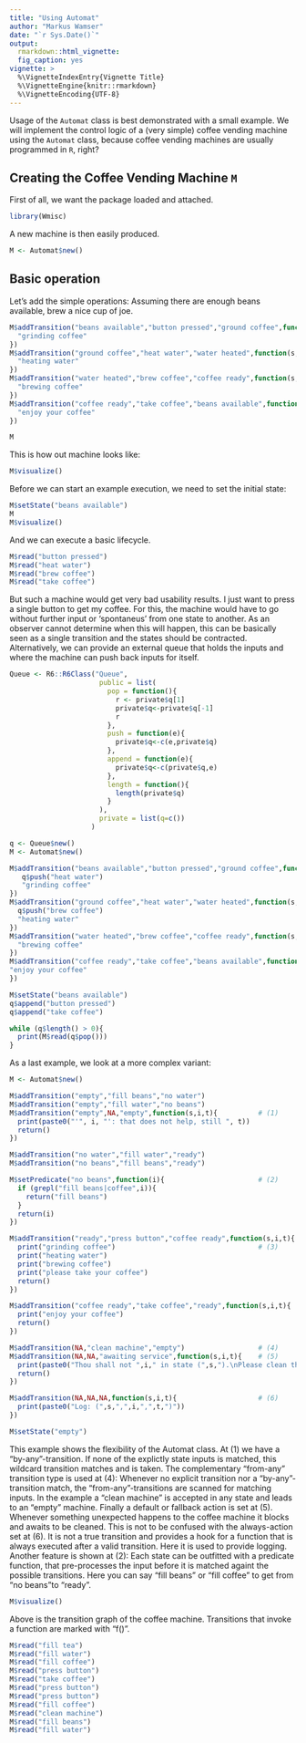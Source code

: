 ```yaml
---
title: "Using Automat"
author: "Markus Wamser"
date: "`r Sys.Date()`"
output: 
  rmarkdown::html_vignette:
  fig_caption: yes
vignette: >
  %\VignetteIndexEntry{Vignette Title}
  %\VignetteEngine{knitr::rmarkdown}
  %\VignetteEncoding{UTF-8}
---
```


Usage of the `Automat` class is best demonstrated with a small example. We will implement the control logic of a (very simple) coffee vending machine using the `Automat` class, because coffee vending machines are usually programmed in `R`, right? 

## Creating the Coffee Vending Machine `M`

First of all, we want the package loaded and attached.

```r
library(Wmisc)
```

A new machine is then easily produced.

```r
M <- Automat$new()
```

## Basic operation

Let's add the simple operations: Assuming there are enough beans available, brew a nice cup of joe.

```r
M$addTransition("beans available","button pressed","ground coffee",function(s,i,t){
  "grinding coffee"
})
M$addTransition("ground coffee","heat water","water heated",function(s,i,t){
  "heating water"
})
M$addTransition("water heated","brew coffee","coffee ready",function(s,i,t){
  "brewing coffee"
})
M$addTransition("coffee ready","take coffee","beans available",function(s,i,t){
  "enjoy your coffee"
})

M
```

This is how out machine looks like:
```r
M$visualize()
```

Before we can start an example execution, we need to set the initial state:
```r
M$setState("beans available")
M
M$visualize()
```

And we can execute a basic lifecycle.

```r
M$read("button pressed")
M$read("heat water")
M$read("brew coffee")
M$read("take coffee")
```

But such a machine would get very bad usability results. I just want to press a single button to get my coffee. For this, the machine would have to go without further input or 'spontaneus' from one state to another. As an observer cannot determine when this will happen, this can be basically seen as a single transition and the states should be contracted. Alternatively, we can provide an external queue that holds the inputs and where the machine can push back inputs for itself.

```r
Queue <- R6::R6Class("Queue",
                      public = list(
                        pop = function(){
                          r <- private$q[1]
                          private$q<-private$q[-1]
                          r
                        },
                        push = function(e){
                          private$q<-c(e,private$q)
                        },
                        append = function(e){
                          private$q<-c(private$q,e)
                        },
                        length = function(){
                          length(private$q)
                        }
                      ),
                      private = list(q=c())
                    )
```


```r
q <- Queue$new()
M <- Automat$new()

M$addTransition("beans available","button pressed","ground coffee",function(s,i,t){
   q$push("heat water")
   "grinding coffee"
})
M$addTransition("ground coffee","heat water","water heated",function(s,i,t){
  q$push("brew coffee")
  "heating water"
})
M$addTransition("water heated","brew coffee","coffee ready",function(s,i,t){
  "brewing coffee"
})
M$addTransition("coffee ready","take coffee","beans available",function(s,i,t){
"enjoy your coffee"
})

M$setState("beans available")
q$append("button pressed")
q$append("take coffee")

while (q$length() > 0){
  print(M$read(q$pop()))
}

```

As a last example, we look at a more complex variant:

```r
M <- Automat$new()

M$addTransition("empty","fill beans","no water")
M$addTransition("empty","fill water","no beans")
M$addTransition("empty",NA,"empty",function(s,i,t){          # (1)
  print(paste0("'", i, "': that does not help, still ", t))
  return()
})

M$addTransition("no water","fill water","ready")
M$addTransition("no beans","fill beans","ready")

M$setPredicate("no beans",function(i){                       # (2)
  if (grepl("fill beans|coffee",i)){
    return("fill beans")
  }
  return(i)
})

M$addTransition("ready","press button","coffee ready",function(s,i,t){
  print("grinding coffee")                                   # (3)
  print("heating water")
  print("brewing coffee")
  print("please take your coffee")
  return()
})

M$addTransition("coffee ready","take coffee","ready",function(s,i,t){
  print("enjoy your coffee")
  return()
})

M$addTransition(NA,"clean machine","empty")                  # (4)
M$addTransition(NA,NA,"awaiting service",function(s,i,t){    # (5)
  print(paste0("Thou shall not ",i," in state (",s,").\nPlease clean the machine."))
  return()
})         

M$addTransition(NA,NA,NA,function(s,i,t){                    # (6)
  print(paste0("Log: (",s,",",i,",",t,")"))
})         

M$setState("empty")
```

This example shows the flexibility of the Automat class. At (1) we have a "by-any"-transition. If none of the explictly state inputs is matched, this wildcard transition matches and is taken. The complementary "from-any" transition type is used at (4): Whenever no explicit transition nor a "by-any"-transition match, the "from-any"-transitions are scanned for matching inputs. In the example a "clean machine" is accepted in any state and leads to an "empty" machine.
Finally a default or fallback action is set at (5). Whenever something unexpected happens to the coffee machine it blocks and awaits to be cleaned. This is not to be confused with the always-action set at (6). It is not a true transition and provides a hook for a function that is always executed after a valid transition. Here it is used to provide logging.
Another feature is shown at (2): Each state can be outfitted with a predicate function, that pre-processes the input before it is matched againt the possible transitions. Here you can say "fill beans" or "fill coffee" to get from "no beans"to "ready".

```r
M$visualize()

```
Above is the transition graph of the coffee machine. Transitions that invoke a function are marked with "f()".


```r
M$read("fill tea")
M$read("fill water")
M$read("fill coffee")
M$read("press button")
M$read("take coffee")
M$read("press button")
M$read("press button")
M$read("fill coffee")
M$read("clean machine")
M$read("fill beans")
M$read("fill water")
```

